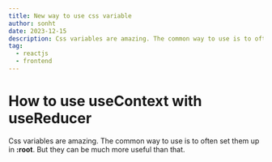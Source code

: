 ```yaml
---
title: New way to use css variable
author: sonht
date: 2023-12-15
description: Css variables are amazing. The common way to use is to often set them up in :root. But they can be much more useful than that.
tag:
  - reactjs
  - frontend
---
```

# How to use useContext with useReducer
Css variables are amazing. The common way to use is to often set them up in **:root**. But they can be much more useful than that.
